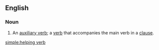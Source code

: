 ==English==

===Noun===
{{en-noun|sg=[[helping]] [[verb]]}}

# {{linguistics}} An [[auxiliary verb]]; a [[verb]] that accompanies the main verb in a [[clause]].

[[simple:helping verb]]